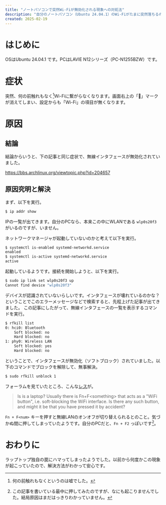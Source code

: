 ```yaml
---
title: "ノートパソコンで突然Wi-Fiが無効化される現象への対処法"
description: "自分のノートパソコン（Ubuntu 24.04.1）のWi-Fiがたまに突然落ちるので対処法を記録する"
created: 2025-02-19
---
```


# はじめに

OSはUbuntu 24.04.1 です。PCはLAVIE N12シリーズ（PC-N1255BZW）です。

# 症状

突然、何の前触れもなく[^1]Wi-Fiに繋がらなくなります。画面右上の「:wireless:」マークが消えてしまい、設定からも「Wi-Fi」の項目が無くなります。

# 原因

## 結論

結論からいうと、下の記事と同じ症状で、無線インタフェースが無効化されていました。

https://bbs.archlinux.org/viewtopic.php?id=204657

## 原因究明と解決

まず、以下を実行。

```sh
$ ip addr show
```

IPの一覧が出てきます。自分のPCなら、本来この中にWLANである `wlp0s20f3` がいるのですが、いません。

ネットワークマネージャが起動していないのかと考えて以下を実行。

```sh
$ systemctl is-enabled systemd-networkd.service
enabled
$ systemctl is-active systemd-networkd.service
active
```

起動しているようです。接続を開始しようと、以下を実行。

```sh
$ sudo ip link set wlp0s20f3 up
Cannot find device "wlp0s20f3"
```

デバイスが認識されていないらしいです。インタフェースが壊れているのかな？ということでこのエラーメッセージなどで検索すると、先程上げた記事が出てきました。
この記事にしたがって、無線インタフェースの一覧を表示するコマンドを実行。

```sh
$ rfkill list
0: hci0: Bluetooth
	Soft blocked: no
	Hard blocked: no
1: phy0: Wireless LAN
	Soft blocked: yes
	Hard blocked: no
```

ということで、インタフェースが無効化（ソフトブロック）されていました。以下のコマンドでブロックを解除して、無事解決。

```sh
$ sudo rfkill unblock 1
```

フォーラムを見ていたところ、こんな[レス](https://bbs.archlinux.org/viewtopic.php?pid=1576375#p1576375)が。

> Is is a laptop? Usually there is Fn+F\<something\> that acts as a "WiFi button", i.e. soft-blocking the WiFi interface. Is there any such button, and might it be that you have pressed it by accident?

`Fn + F<num>` キーを押すと無線LANのオンオフが切り替えられるとのこと。気づかぬ間に押してしまっていたようです。自分のPCだと、`Fn + F2` っぽいです[^2]。

# おわりに

ラップトップ独自の罠にハマってしまったようでした。以前から何度かこの現象が起こっていたので、解決方法がわかって安心です。

[^1]: 何の前触れもなくというのは嘘でした。
[^2]: この記事を書いている最中に押してみたのですが、なにも起こりませんでした。結局原因はまだはっきりわかっていません。
